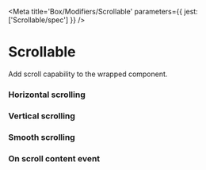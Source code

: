 

<Meta title='Box/Modifiers/Scrollable' parameters={{ jest: ['Scrollable/spec'] }} />

# Scrollable

Add scroll capability to the wrapped component.

<Preview>
  <Story name='Default'>
    <Scrollable>
      <Tile padding='none' maxWidth='full' h={100}>
        <Box w='200%' h='1000%' />
      </Tile>
    </Scrollable>
  </Story>
</Preview>

<Props of={Scrollable} />

### Horizontal scrolling

<Preview>
  <Story name='Horizontal scrolling'>
    <Scrollable horizontal>
      <Tile padding='none' maxWidth='full'>
        <Box width='200%' height={100} />
      </Tile>
    </Scrollable>
  </Story>
</Preview>

### Vertical scrolling

<Preview>
  <Story name='Vertical scrolling'>
    <Scrollable vertical>
      <Tile padding='none' height={100}>
        <Box height='1000%' />
      </Tile>
    </Scrollable>
  </Story>
</Preview>

### Smooth scrolling

<Preview>
  <Story name='Smooth scrolling'>
    <Scrollable smooth>
      <Tile padding='none' height={100}>
        <Box height='1000%' />
      </Tile>
    </Scrollable>
  </Story>
</Preview>

### On scroll content event

<Preview>
  <Story name='On Scroll Content'>
    <Scrollable onScrollContent={action('scrollContent')}>
      <Tile padding='none' height={100}>
        <Box height='1000%' />
      </Tile>
    </Scrollable>
  </Story>
</Preview>
